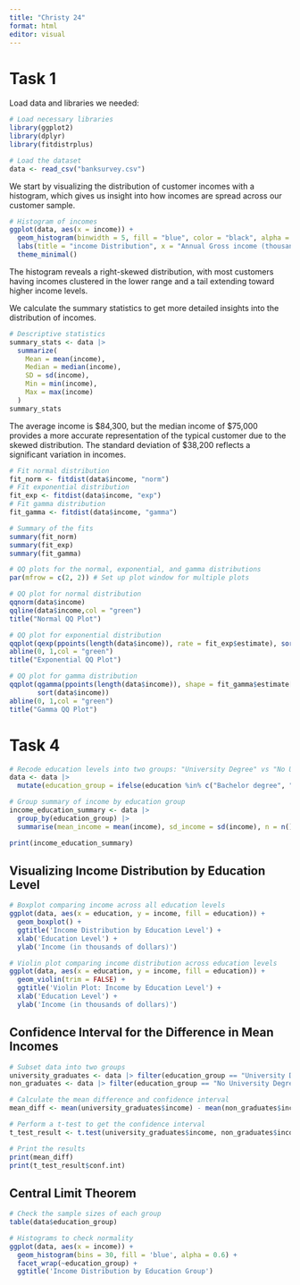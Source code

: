 ```yaml
---
title: "Christy 24"
format: html
editor: visual
---
```


# Task 1

Load data and libraries we needed:
```r
# Load necessary libraries
library(ggplot2)
library(dplyr)
library(fitdistrplus)

# Load the dataset
data <- read_csv("banksurvey.csv")
```

We start by visualizing the distribution of customer incomes with a histogram, which gives us insight into how incomes are spread across our customer sample.

```r
# Histogram of incomes
ggplot(data, aes(x = income)) + 
  geom_histogram(binwidth = 5, fill = "blue", color = "black", alpha = 0.7) +
  labs(title = "income Distribution", x = "Annual Gross income (thousands)", y = "Frequency") +
  theme_minimal()

```
The histogram reveals a right-skewed distribution, with most customers having incomes clustered in the lower range and a tail extending toward higher income levels.

We calculate the summary statistics to get more detailed insights into the distribution of incomes.

```r
# Descriptive statistics
summary_stats <- data |>
  summarize(
    Mean = mean(income),
    Median = median(income),
    SD = sd(income),
    Min = min(income),
    Max = max(income)
  )
summary_stats
```
The average income is $84,300, but the median income of $75,000 provides a more accurate representation of the typical customer due to the skewed distribution. The standard deviation of $38,200 reflects a significant variation in incomes.

```r
# Fit normal distribution
fit_norm <- fitdist(data$income, "norm")
# Fit exponential distribution
fit_exp <- fitdist(data$income, "exp")
# Fit gamma distribution
fit_gamma <- fitdist(data$income, "gamma")

# Summary of the fits
summary(fit_norm)
summary(fit_exp)
summary(fit_gamma)
```

```r
# QQ plots for the normal, exponential, and gamma distributions
par(mfrow = c(2, 2)) # Set up plot window for multiple plots

# QQ plot for normal distribution
qqnorm(data$income)
qqline(data$income,col = "green")
title("Normal QQ Plot")

# QQ plot for exponential distribution
qqplot(qexp(ppoints(length(data$income)), rate = fit_exp$estimate), sort(data$income))
abline(0, 1,col = "green")
title("Exponential QQ Plot")

# QQ plot for gamma distribution
qqplot(qgamma(ppoints(length(data$income)), shape = fit_gamma$estimate[1], rate = fit_gamma$estimate[2]), 
       sort(data$income))
abline(0, 1,col = "green")
title("Gamma QQ Plot")

```

# Task 4

```r
# Recode education levels into two groups: "University Degree" vs "No University Degree"
data <- data |>
  mutate(education_group = ifelse(education %in% c("Bachelor degree", "Master degree", "Doctorate"), "University Degree", "No University Degree"))

# Group summary of income by education group
income_education_summary <- data |>
  group_by(education_group) |>
  summarise(mean_income = mean(income), sd_income = sd(income), n = n())

print(income_education_summary)

```

## Visualizing Income Distribution by Education Level
```r
# Boxplot comparing income across all education levels
ggplot(data, aes(x = education, y = income, fill = education)) +
  geom_boxplot() +
  ggtitle('Income Distribution by Education Level') +
  xlab('Education Level') +
  ylab('Income (in thousands of dollars)')

# Violin plot comparing income distribution across education levels
ggplot(data, aes(x = education, y = income, fill = education)) +
  geom_violin(trim = FALSE) +
  ggtitle('Violin Plot: Income by Education Level') +
  xlab('Education Level') +
  ylab('Income (in thousands of dollars)')

```

## Confidence Interval for the Difference in Mean Incomes
```r
# Subset data into two groups
university_graduates <- data |> filter(education_group == "University Degree")
non_graduates <- data |> filter(education_group == "No University Degree")

# Calculate the mean difference and confidence interval
mean_diff <- mean(university_graduates$income) - mean(non_graduates$income)

# Perform a t-test to get the confidence interval
t_test_result <- t.test(university_graduates$income, non_graduates$income, var.equal = FALSE)

# Print the results
print(mean_diff)
print(t_test_result$conf.int)

```
## Central Limit Theorem
```r
# Check the sample sizes of each group
table(data$education_group)

# Histograms to check normality
ggplot(data, aes(x = income)) +
  geom_histogram(bins = 30, fill = 'blue', alpha = 0.6) +
  facet_wrap(~education_group) +
  ggtitle('Income Distribution by Education Group')

```

